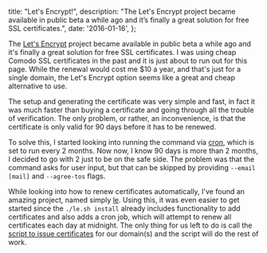 
  title: "Let's Encrypt!",
  description:
    "The Let's Encrypt project became available in public beta a while ago and it’s finally a great solution for free SSL certificates.",
  date: '2016-01-16',
};


The [Let's Encrypt](https://github.com/letsencrypt/letsencrypt) project became available in public beta a while ago and it's finally a great solution for free SSL certificates. I was using cheap Comodo SSL certificates in the past and it is just about to run out for this page. While the renewal would cost me \$10 a year, and that's just for a single domain, the Let's Encrypt option seems like a great and cheap alternative to use.

The setup and generating the certificate was very simple and fast, in fact it was much faster than buying a certificate and going through all the trouble of verification. The only problem, or rather, an inconvenience, is that the certificate is only valid for 90 days before it has to be renewed.

To solve this, I started looking into running the command via [cron](https://en.wikipedia.org/wiki/Cron), which is set to run every 2 months. Now now, I know 90 days is more than 2 months, I decided to go with 2 just to be on the safe side. The problem was that the command asks for user input, but that can be skipped by providing `--email [mail]` and `--agree-tos` flags.

While looking into how to renew certificates automatically, I've found an amazing project, named simply [le](https://github.com/Neilpang/le). Using this, it was even easier to get started since the `./le.sh install` already includes functionality to add certificates and also adds a cron job, which will attempt to renew all certificates each day at midnight. The only thing for us left to do is call the [script to issue certificates](https://github.com/Neilpang/le#just-issue-a-cert) for our domain(s) and the script will do the rest of work.
